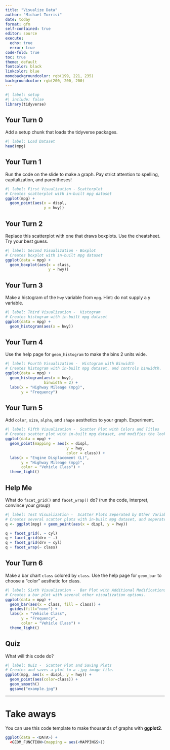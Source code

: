 ```yaml
---
title: "Visualize Data"
author: "Michael Torrisi"
date: today
format: gfm
self-contained: true
editor: source
execute: 
  echo: true
  error: true
code-fold: true
toc: true
theme: default
fontcolor: black
linkcolor: blue
monobackgroundcolor: rgb(199, 221, 235)
backgroundcolor: rgb(200, 200, 200)
---
```



```r
#| label: setup
#| include: false
library(tidyverse)
```



## Your Turn 0

Add a setup chunk that loads the tidyverse packages.


```r
#| label: Load Dataset
head(mpg)
```


## Your Turn 1

Run the code on the slide to make a graph. Pay strict attention to spelling, capitalization, and parentheses!

```r
#| label: First Visualization - Scatterplot
# Creates scatterplot with in-built mpg dataset
ggplot(mpg) + 
  geom_point(aes(x = displ,
                 y = hwy))
```


## Your Turn 2

Replace this scatterplot with one that draws boxplots. Use the cheatsheet. Try your best guess.

```r
#| label: Second Visualization - Boxplot
# Creates boxplot with in-built mpg dataset
ggplot(data = mpg) +
  geom_boxplot(aes(x = class,
                   y = hwy))
```


## Your Turn 3

Make a histogram of the `hwy` variable from `mpg`. Hint: do not supply a y variable.

```r
#| label: Third Visualization -  Histogram
# Creates histogram with in-built mpg dataset
ggplot(data = mpg) +
  geom_histogram(aes(x = hwy))
```

## Your Turn 4

Use the help page for `geom_histogram` to make the bins 2 units wide.

```r
#| label: Fourth Visualization -  Histogram with Binwidth
# Creates histogram with in-built mpg dataset, and controls binwidth.
ggplot(data = mpg) +
  geom_histogram(aes(x = hwy),
                 binwidth = 2) + 
  labs(x = "Highway Mileage (mpg)",
       y = "Frequency")
```


## Your Turn 5

Add `color`, `size`, `alpha`, and `shape` aesthetics to your graph. Experiment.  
```r
#| label: Fifth Visualization -  Scatter Plot with Colors and Titles
# Creates scatter plot with in-built mpg dataset, and modifies the looks of the plot.
ggplot(data = mpg) +
  geom_point(mapping = aes(x = displ,
                           y = hwy,
                           color = class)) + 
  labs(x = "Engine Displacement (L)",
       y = "Highway Mileage (mpg)",
       color = "Vehicle Class") +
  theme_light()
```


## Help Me

What do `facet_grid()` and `facet_wrap()` do? 
(run the code, interpret, convince your group)

```r
#| label: Test Visualization -  Scatter Plots Seperated by Other Variables
# Creates several scatter plots with in-built mpg dataset, and seperates data based on specified variables.
q <- ggplot(mpg) + geom_point(aes(x = displ, y = hwy))

q + facet_grid(. ~ cyl)
q + facet_grid(drv ~ .)
q + facet_grid(drv ~ cyl)
q + facet_wrap(~ class)
```


## Your Turn 6

Make a bar chart `class` colored by `class`. Use the help page for `geom_bar` to choose a "color" aesthetic for class.

```r
#| label: Sixth Visualization -  Bar Plot with Additional Modifications
# Creates a bar plot with several other visualization options.
ggplot(data = mpg) +
  geom_bar(aes(x = class, fill = class)) +
  guides(fill="none") + 
  labs(x = "Vehicle Class",
       y = "Frequency",
       color = "Vehicle Class") +
  theme_light()
```

## Quiz

What will this code do?

```r
#| label: Quiz -  Scatter Plot and Saving Plots
# Creates and saves a plot to a .jpg image file.
ggplot(mpg, aes(x = displ, y = hwy)) + 
  geom_point(aes(color=class)) +
  geom_smooth() 
  ggsave("example.jpg")
```


***

# Take aways

You can use this code template to make thousands of graphs with **ggplot2**.

```r
ggplot(data = <DATA>) +
  <GEOM_FUNCTION>(mapping = aes(<MAPPINGS>))
```